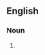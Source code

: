 {{also|throneroom|throne room}}
==English==

===Noun===
{{en-noun}}

# {{alt form|en|throne room|nodot=1}}